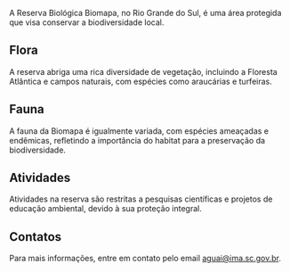 A Reserva Biológica Biomapa, no Rio Grande do Sul, é uma área protegida que visa conservar a biodiversidade local.

## Flora

A reserva abriga uma rica diversidade de vegetação, incluindo a Floresta Atlântica e campos naturais, com espécies como araucárias e turfeiras.

## Fauna

A fauna da Biomapa é igualmente variada, com espécies ameaçadas e endêmicas, refletindo a importância do habitat para a preservação da biodiversidade.

## Atividades

Atividades na reserva são restritas a pesquisas científicas e projetos de educação ambiental, devido à sua proteção integral.

## Contatos

Para mais informações, entre em contato pelo email aguai@ima.sc.gov.br.
